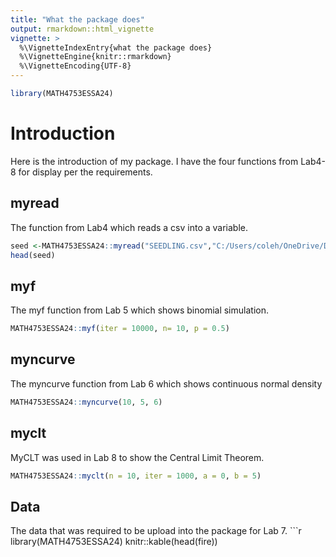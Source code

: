 ```yaml
---
title: "What the package does"
output: rmarkdown::html_vignette
vignette: >
  %\VignetteIndexEntry{what the package does}
  %\VignetteEngine{knitr::rmarkdown}
  %\VignetteEncoding{UTF-8}
---
```



```r
library(MATH4753ESSA24)
```

# Introduction

Here is the introduction of my package. I have the four functions from Lab4-8 for display per the requirements.  

## myread
The function from Lab4 which reads a csv into a variable. 
```r
seed <-MATH4753ESSA24::myread("SEEDLING.csv","C:/Users/coleh/OneDrive/Desktop/MATH4753/Lab/Lab4/")
head(seed)
```

## myf
The myf function from Lab 5 which shows binomial simulation. 
```r
MATH4753ESSA24::myf(iter = 10000, n= 10, p = 0.5)
```


## myncurve
The myncurve function from Lab 6 which shows continuous normal density
```r
MATH4753ESSA24::myncurve(10, 5, 6)
```

## myclt
MyCLT was used in Lab 8 to show the Central Limit Theorem. 
```r
MATH4753ESSA24::myclt(n = 10, iter = 1000, a = 0, b = 5)
```


## Data
The data that was required to be upload into the package for Lab 7.
```r
library(MATH4753ESSA24)
knitr::kable(head(fire))
